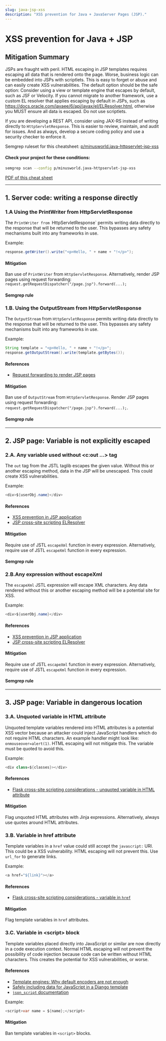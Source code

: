 ```yaml
---
slug: java-jsp-xss
description: "XSS prevention for Java + JavaServer Pages (JSP)."
---
```



# XSS prevention for Java + JSP

<XssInjectionIntro />

## Mitigation Summary

JSPs are fraught with peril. HTML escaping in JSP templates requires escaping all data that is rendered onto the page. Worse, business logic can be embedded into JSPs with scriptlets. This is easy to forget or abuse and can easily create XSS vulnerabilities. The default option should be the safe option: Consider using a view or template engine that escapes by default, such as JSF or Velocity. If you cannot migrate to another framework, use a custom EL resolver that applies escaping by default in JSPs, such as
https://docs.oracle.com/javaee/6/api/javax/el/ELResolver.html, otherwise you MUST ensure all data is escaped. Do not use scriptlets.

If you are developing a REST API, consider using JAX-RS instead of writing directly to `HttpServletResponse`. This is easier to review, maintain, and audit for issues. And as always, develop a secure coding policy and use a security checker to enforce it.

Semgrep ruleset for this cheatsheet: [p/minusworld.java-httpservlet-jsp-xss](https://semgrep.dev/p/minusworld.java-httpservlet-jsp-xss)

#### Check your project for these conditions:

```bash
semgrep scan --config p/minusworld.java-httpservlet-jsp-xss
```

[PDF of this cheat sheet](https://web-assets.r2c.dev/security-cheat-sheets/xss/r2c-security-cheat-sheet-xss-prevention-for-java-jsp.pdf)

---

## 1. Server code: writing a response directly

### 1.A Using the **PrintWriter** from **HttpServletResponse**


The `PrintWriter from `HttpServletResponse` permits writing data directly to the response that will be returned to the user. This bypasses any safety mechanisms built into any frameworks in use.

Example:

```java
response.getWriter().write("<p>Hello, " + name + "!</p>");
```

#### Mitigation

Ban use of `PrintWriter` from `HttpServletResponse`. Alternatively, render JSP pages using request forwarding: `request.getRequestDispatcher("/page.jsp").forward(...);`

#### Semgrep rule

<LinkToRegistryRule ruleId="java.lang.security.audit.xss.no-direct-response-writer.no-direct-response-writer" />

### 1.B. Using the **OutputStream** from **HttpServletResponse**

The `OutputStream` from `HttpServletResponse` permits writing data directly to the response that will be returned to the user. This bypasses any safety mechanisms built into any frameworks in use.

Example:

```java
String template = "<p>Hello, " + name + "!</p>";
response.getOutputStream().write(template.getBytes());
```

#### References

- [Request forwarding to render JSP pages](https://www.baeldung.com/jsp#forwarding)

#### Mitigation

Ban use of `OutputStream` from `HttpServletResponse`. Render JSP pages using request forwarding: `request.getRequestDispatcher("/page.jsp").forward(...);`.

#### Semgrep rule

<LinkToRegistryRule ruleId="java.lang.security.audit.xss.no-direct-response-writer.no-direct-response-writer" />

---
## 2. JSP page: Variable is not explicitly escaped

### 2.A. Any variable used without **&lt;c:out ...&gt;** tag

The `out` tag from the JSTL taglib escapes the given value. Without this or another escaping method, data in the JSP will be unescaped. This could create XSS vulnerabilities.

Example:

```java
<div>${userObj.name}</div>
```

#### References

- [XSS prevention in JSP application](https://stackoverflow.com/questions/2658922/xss-prevention-in-jsp-servlet-web-application)
- [JSP cross-site scripting ELResolver](https://pukkaone.github.io/2011/01/03/jsp-cross-site-scripting-elresolver.html)

#### Mitigation

Require use of JSTL `escapeXml` function in every expression. Alternatively, require use of JSTL `escapeXml` function in every expression.

#### Semgrep rule

<LinkToRegistryRule ruleId="java.lang.security.audit.xss.jsp.use-escapexml.use-escapexml" />

### 2.B.Any expression without **escapeXml**


The `escapeXml` JSTL expression will escape XML characters. Any data rendered without this or another escaping method will be a potential site for XSS.

Example:

```java
<div>${userObj.name}</div>
```

#### References

- [XSS prevention in JSP application](https://stackoverflow.com/questions/2658922/xss-prevention-in-jsp-servlet-web-application)
- [JSP cross-site scripting ELResolver](https://pukkaone.github.io/2011/01/03/jsp-cross-site-scripting-elresolver.html)

#### Mitigation

Require use of JSTL `escapeXml` function in every expression. Alternatively, require use of JSTL `escapeXml` function in every expression.

#### Semgrep rule

<LinkToRegistryRule ruleId="java.lang.security.audit.xss.jsp.use-escapexml.use-escapexml" />

---

## 3. JSP page: Variable in dangerous location

### 3.A. Unquoted variable in HTML attribute

Unquoted template variables rendered into HTML attributes is a potential XSS vector because an attacker could inject JavaScript handlers which do not require HTML characters. An example handler might look like: `onmouseover=alert(1)`. HTML escaping will not mitigate this. The variable must be quoted to avoid this.

Example:

```java
<div class=${classes}></div>
```

#### References

- [Flask cross-site scripting considerations - unquoted variable in HTML attribute](https://flask.palletsprojects.com/en/1.1.x/security/#cross-site-scripting-xss)

#### Mitigation

Flag unquoted HTML attributes with Jinja expressions. Alternatively, always use quotes around HTML attributes.


### 3.B. Variable in **href** attribute

Template variables in a `href` value could still accept the `javascript:` URI. This could be a XSS vulnerability. HTML escaping will not prevent this. Use `url_for` to generate links.

Example:

```java
<a href="${link}"></a>
```

#### References

- [Flask cross-site scripting considerations - variable in `href`](https://flask.palletsprojects.com/en/1.1.x/security/#cross-site-scripting-xss)

#### Mitigation

Flag template variables in `href` attributes.

### 3.C. Variable in **&lt;script&gt;** block

Template variables placed directly into JavaScript or similar are now directly in a code execution context. Normal HTML escaping will not prevent the possibility of code injection because code can be written without HTML characters. This creates the potential for XSS vulnerabilities, or worse.

#### References

- [Template engines: Why default encoders are not enough](https://www.veracode.com/blog/secure-development/nodejs-template-engines-why-default-encoders-are-not-enough)
- [Safely including data for JavaScript in a Django template](https://adamj.eu/tech/2020/02/18/safely-including-data-for-javascript-in-a-django-template/)
- [`json_script` documentation](https://docs.djangoproject.com/en/3.0/ref/templates/builtins/#json-script)

Example:

```java
<script>var name = ${name};</script>
```

#### Mitigation

Ban template variables in `<script>` blocks.


